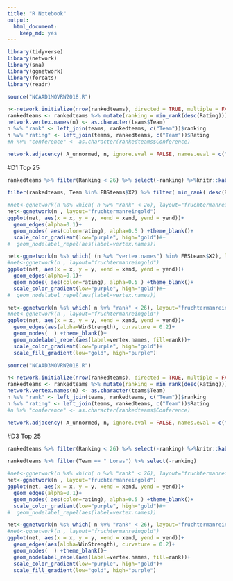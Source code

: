 ```yaml
---
title: "R Notebook"
output: 
  html_document: 
    keep_md: yes
---
```



```r
library(tidyverse)
library(network)
library(sna)
library(ggnetwork)
library(forcats)
library(readr)
```

```r
source("NCAAD1MOVRW2018.R")
```

```r
n<-network.initialize(nrow(rankedteams), directed = TRUE, multiple = FALSE, loops = TRUE)
rankedteams <- rankedteams %>% mutate(ranking = min_rank(desc(Rating)))
network.vertex.names(n) <- as.character(teams$Team)
n %v% "rank" <- left_join(teams, rankedteams, c("Team"))$ranking
n %v% "rating" <- left_join(teams, rankedteams, c("Team"))$Rating
#n %v% "conference" <- as.character(rankedteams$Conference)

network.adjacency( A_unnormed, n, ignore.eval = FALSE, names.eval = c("WinStrength"))

```

#D1 Top 25 

```r
rankedteams %>% filter(Ranking < 26) %>% select(-ranking) %>%knitr::kable()


```

```r

filter(rankedteams, Team %in% FBSteams$X2) %>% filter( min_rank( desc(Rating)) <26) %>% select(-ranking) %>% knitr::kable()


```

```r
#net<-ggnetwork(n %s% which( n %v% "rank" < 26), layout="fruchtermanreingold")
net<-ggnetwork(n , layout="fruchtermanreingold")
ggplot(net, aes(x = x, y = y, xend = xend, yend = yend))+
  geom_edges(alpha=0.1)+
  geom_nodes( aes(color=rating), alpha=0.5 ) +theme_blank()+
  scale_color_gradient(low="purple", high="gold")#+
#  geom_nodelabel_repel(aes(label=vertex.names))

```


```r
net<-ggnetwork(n %s% which( (n %v% "vertex.names") %in% FBSteams$X2), layout="fruchtermanreingold")
#net<-ggnetwork(n , layout="fruchtermanreingold")
ggplot(net, aes(x = x, y = y, xend = xend, yend = yend))+
  geom_edges(alpha=0.1)+
  geom_nodes( aes(color=rating), alpha=0.5 ) +theme_blank()+
  scale_color_gradient(low="purple", high="gold")#+
#  geom_nodelabel_repel(aes(label=vertex.names))

```


```r
net<-ggnetwork(n %s% which( n %v% "rank" < 26), layout="fruchtermanreingold")
#net<-ggnetwork(n , layout="fruchtermanreingold")
ggplot(net, aes(x = x, y = y, xend = xend, yend = yend))+
  geom_edges(aes(alpha=WinStrength), curvature = 0.2)+
  geom_nodes(  ) +theme_blank()+
  geom_nodelabel_repel(aes(label=vertex.names, fill=rank))+
  scale_color_gradient(low="purple", high="gold")+
  scale_fill_gradient(low="gold", high="purple")


```



```r
source("NCAAD3MOVRW2018.R")
```

```r
n<-network.initialize(nrow(rankedteams), directed = TRUE, multiple = FALSE, loops = TRUE)
rankedteams <- rankedteams %>% mutate(ranking = min_rank(desc(Rating)))
network.vertex.names(n) <- as.character(teams$Team)
n %v% "rank" <- left_join(teams, rankedteams, c("Team"))$ranking
n %v% "rating" <- left_join(teams, rankedteams, c("Team"))$Rating
#n %v% "conference" <- as.character(rankedteams$Conference)

network.adjacency( A_unnormed, n, ignore.eval = FALSE, names.eval = c("WinStrength"))

```

#D3 Top 25 

```r
rankedteams %>% filter(Ranking < 26) %>% select(-ranking) %>%knitr::kable()

rankedteams %>% filter(Team == " Loras") %>% select(-ranking)

```



```r
#net<-ggnetwork(n %s% which( n %v% "rank" < 26), layout="fruchtermanreingold")
net<-ggnetwork(n , layout="fruchtermanreingold")
ggplot(net, aes(x = x, y = y, xend = xend, yend = yend))+
  geom_edges(alpha=0.1)+
  geom_nodes( aes(color=rating), alpha=0.5 ) +theme_blank()+
  scale_color_gradient(low="purple", high="gold")#+
#  geom_nodelabel_repel(aes(label=vertex.names))

```


```r
net<-ggnetwork(n %s% which( n %v% "rank" < 26), layout="fruchtermanreingold")
#net<-ggnetwork(n , layout="fruchtermanreingold")
ggplot(net, aes(x = x, y = y, xend = xend, yend = yend))+
  geom_edges(aes(alpha=WinStrength), curvature = 0.2)+
  geom_nodes(  ) +theme_blank()+
  geom_nodelabel_repel(aes(label=vertex.names, fill=rank))+
  scale_color_gradient(low="purple", high="gold")+
  scale_fill_gradient(low="gold", high="purple")


```